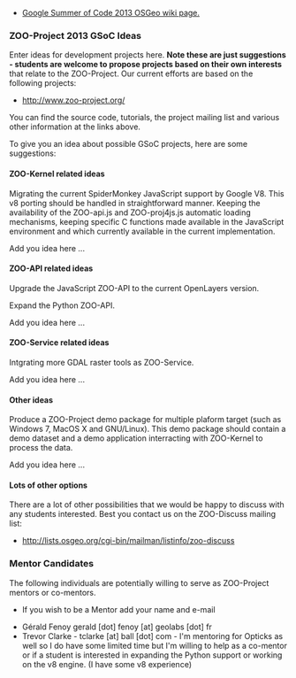 

*[http://wiki.osgeo.org/wiki/Google_Summer_of_Code_2013 Google Summer of Code 2013 OSGeo wiki page.]


=== ZOO-Project 2013 GSoC Ideas  ===

Enter ideas for development projects here. '''Note these are just suggestions - students are welcome to propose projects based on their own interests''' that relate to the ZOO-Project. Our current efforts are based on the following projects: 

*http://www.zoo-project.org/ 

You can find the source code, tutorials, the project mailing list and various other information at the links above. 

To give you an idea about possible GSoC projects, here are some suggestions: 

==== ZOO-Kernel related ideas  ====

Migrating the current SpiderMonkey JavaScript support by Google V8. This v8 porting should be handled in straightforward manner. Keeping the availability of the ZOO-api.js and ZOO-proj4js.js automatic loading mechanisms, keeping specific C functions made available in the JavaScript environment and which currently available in the current implementation.

Add you idea here ...

==== ZOO-API related ideas  ====

Upgrade the JavaScript ZOO-API to the current OpenLayers version.

Expand the Python ZOO-API.

Add you idea here ...

==== ZOO-Service related ideas ====

Intgrating more GDAL raster tools as ZOO-Service.

Add you idea here ...

==== Other ideas ====

Produce a ZOO-Project demo package for multiple plaform target (such as Windows 7, MacOS X and GNU/Linux). This demo package should contain a demo dataset and a demo application interracting with ZOO-Kernel to process the data.

Add you idea here ...

==== Lots of other options  ====

There are a lot of other possibilities that we would be happy to discuss with any students interested. Best you contact us on the ZOO-Discuss
mailing list:

*http://lists.osgeo.org/cgi-bin/mailman/listinfo/zoo-discuss 

=== Mentor Candidates  ===

The following individuals are potentially willing to serve as ZOO-Project mentors or co-mentors. 

*If you wish to be a Mentor add your name and e-mail

*Gérald Fenoy gerald [dot] fenoy [at] geolabs [dot] fr
*Trevor Clarke - tclarke [at] ball [dot] com - I'm mentoring for Opticks as well so I do have some limited time but I'm willing to help as a co-mentor or if a student is interested in expanding the Python support or working on the v8 engine. (I have some v8 experience)








